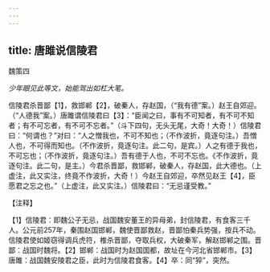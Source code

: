 ```yaml
---
---
---
```

title: 唐雎说信陵君
---



魏策四

*少年眼见此等文，始能驾出如杠大笔。*

信陵君杀晋鄙【1】，救邯郸【2】，破秦人，存赵国，（“我有德”案。）赵王自郊迎。（“人德我”案。）唐雎谓信陵君曰【3】：“臣闻之曰，事有不可知者，有不可不知者；有不可忘者，有不可不忘者。”（斗下四句，无头无尾，大奇！大奇！）信陵君曰：“何谓也？”对曰：“人之憎我也，不可不知也；（不作波折，竟逐句注。）吾憎人也，不可得而知也。（不作波折，竟逐句注。此二句，是宾。）人之有德于我也，不可忘也；（不作波折，竟逐句注。）吾有德于人也，不可不忘也。《不作波折，竟逐句注。此二句，是主。）今君杀晋鄙，救邯郸，破秦人，存赵国，此大德也。（上虚注，此又实注，终竟不作波折，大奇！）今赵王自郊迎，卒然见赵王【4】，臣愿君之忘之也。”（上虚注，此又实注。）信陵君曰：“无忌谨受教。”

【注释】

【1】信陵君：即魏公子无忌，战国魏安董王的异母弟，封信陵君，有食客三千人。公元前257年，秦围赵国邯郸，魏使晋鄙救赵，晋鄙怕秦兵势强，按兵不动。信陵君使如姬窃得调兵虎符，椎杀晋鄙，夺取兵权，大破秦军，解赵邯郸之围。晋鄙：战国时魏将。【2】邯郸：战国时为赵国国都，故址在今河北省邯郸市。【3】唐雎：战国魏安陵君之臣，此时为信陵君食客。【4】卒：同“猝”，突然。